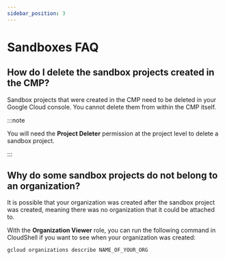 ```yaml
---
sidebar_position: 3
---
```


# Sandboxes FAQ

## How do I delete the sandbox projects created in the CMP?

Sandbox projects that were created in the CMP need to be deleted in your Google Cloud console. You cannot delete them from within the CMP itself.

:::note

You will need the **Project Deleter** permission at the project level to delete a sandbox project.

:::

## Why do some sandbox projects do not belong to an organization?

It is possible that your organization was created after the sandbox project was created, meaning there was no organization that it could be attached to.

With the **Organization Viewer** role, you can run the following command in CloudShell if you want to see when your organization was created:

```
gcloud organizations describe NAME_OF_YOUR_ORG
```

